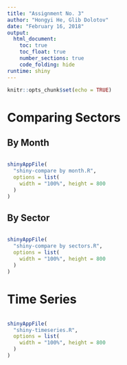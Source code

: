 ```yaml
---
title: "Assignment No. 3"
author: "Hongyi He, Glib Dolotov"
date: "February 16, 2018"
output: 
  html_document:
    toc: true
    toc_float: true
    number_sections: true 
    code_folding: hide
runtime: shiny
---
```


```r
knitr::opts_chunk$set(echo = TRUE)
```

# Comparing Sectors

## By Month

```r
```

```r
shinyAppFile(
  "shiny-compare by month.R",
  options = list(
    width = "100%", height = 800
  )
)
```

## By Sector

```r
```

```r
shinyAppFile(
  "shiny-compare by sectors.R",
  options = list(
    width = "100%", height = 800
  )
)
```

# Time Series

```r
```

```r
shinyAppFile(
  "shiny-timeseries.R",
  options = list(
    width = "100%", height = 800
  )
)
```
